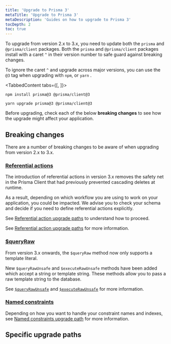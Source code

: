 ```yaml
---
title: 'Upgrade to Prisma 3'
metaTitle: 'Upgrade to Prisma 3'
metaDescription: 'Guides on how to upgrade to Prisma 3'
tocDepth: 2
toc: true
---
```


<TopBlock>

To upgrade from version 2.x to 3.x, you need to update both the `prisma` and `@prisma/client` packages. Both the `prisma` and `@prisma/client` packages install with a caret `^` in their version number to safe guard against breaking changes.

To ignore the caret `^` and upgrade across major versions, you can use the `@3` tag when upgrading with `npm`, or `yarn` .

<TabbedContent tabs={[<FileWithIcon text="npm" icon="file"/>, <FileWithIcon text="yarn" icon="file"/>]}>

<tab>

```terminal
npm install prisma@3 @prisma/client@3
```

</tab>

<tab>

```terminal
yarn upgrade prisma@3 @prisma/client@3
```

</tab>

</TabbedContent>

<Admonition type="alert">

Before upgrading, check each of the below **breaking changes** to see how the upgrade might affect your application.

</Admonition>

</TopBlock>

## Breaking changes

There are a number of breaking changes to be aware of when upgrading from version 2.x to 3.x.

### [Referential actions](../../../../concepts/components/prisma-schema/relations/referential-actions)

The introduction of referential actions in version 3.x removes the safety net in the Prisma Client that had previously prevented cascading deletes at runtime.

As a result, depending on which workflow you are using to work on your application, you could be impacted. We advise you to check your schema and decide if you need to define referential actions explicitly.

See [Referential action upgrade paths](./referential-actions) to understand how to proceed.

See [Referential action upgrade paths](./referential-actions) for more information.

### [$queryRaw](../../../../concepts/components/prisma-client/raw-database-access)

From version 3.x onwards, the `$queryRaw` method now only supports a template literal.

New `$queryRawUnsafe` and `$executeRawUnsafe` methods have been added which accept a string or template string. These methods allow you to pass a raw template string to the database.

See [`$queryRawUnsafe`](../../../../concepts/components/prisma-client/raw-database-access#queryrawunsafe) and [`$executeRawUnsafe`](../../../../concepts/components/prisma-client/raw-database-access#executerawunsafe) for more information.

### [Named constraints](../../../../concepts/components/prisma-schema/names-in-underlying-database)

Depending on how you want to handle your constraint names and indexes, see [Named constraints upgrade path](./named-constraints) for more information.

## Specific upgrade paths

<Subsections />
